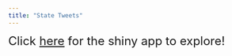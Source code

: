 ```yaml
---
title: "State Tweets"
---
```


<font size="5"> Click [here](https://np2547.shinyapps.io/states_shiny/) for the shiny app to explore! </font>